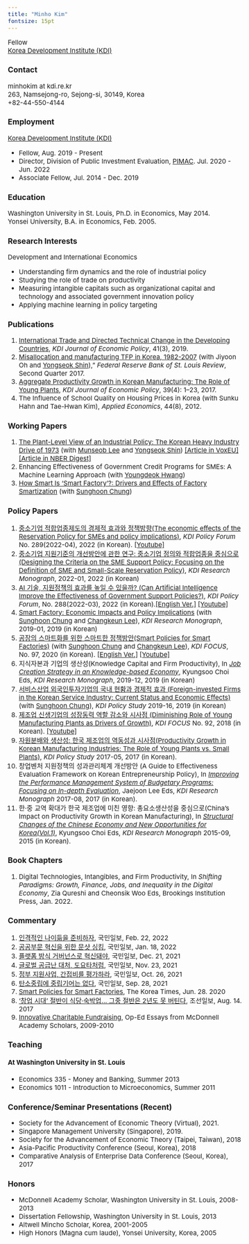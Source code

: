 ---
title: "Minho Kim"
fontsize: 15pt
---

<style type="text/css">

body, td {
   font-size: 15px;
}
pre {
  font-size: 15px
}
</style>


Fellow\
[Korea Development Institute (KDI)](https://www.kdi.re.kr)\

### Contact 

minhokim at kdi.re.kr\
263, Namsejong-ro, Sejong-si, 30149, Korea\
+82-44-550-4144\

### Employment

[Korea Development Institute (KDI)](https://www.kdi.re.kr)

- Fellow, Aug. 2019 - Present
- Director, Division of Public Investment Evaluation, [PIMAC](https://pimac.kdi.re.kr/main/main.jsp). Jul. 2020 - Jun. 2022 
- Associate Fellow, Jul. 2014 - Dec. 2019

### Education

Washington University in St. Louis, Ph.D. in Economics, May 2014.\
Yonsei University, B.A. in Economics, Feb. 2005.\

### Research Interests

Development and International Economics 

* Understanding firm dynamics and the role of industrial policy 
* Studying the role of trade on productivity
* Measuring intangible capitals such as organizational capital and technology and associated government innovation policy
* Applying machine learning in policy targeting 

### Publications

1. [International Trade and Directed Technical Change in the Developing Countries](https://doi.org/10.23895/kdijep.2019.41.3.77), *KDI Journal of Economic Policy*, 41(3), 2019. 
1. [Misallocation and manufacturing TFP in Korea, 1982-2007](https://files.stlouisfed.org/research/publications/review/2017-04-12//misallocation-and-manufacturing-tfp-in-korea-1982-2007.pdf) (with Jiyoon Oh and [Yongseok Shin](https://sites.wustl.edu/yshin/)),” *Federal Reserve Bank of St. Louis Review*, Second Quarter 2017. 
1. [Aggregate Productivity Growth in Korean Manufacturing: The Role of Young Plants](https://doi.org/10.23895/kdijep.2017.39.4.1), *KDI Journal of Economic Policy*, 39(4): 1–23, 2017. 
1. The Influence of School Quality on Housing Prices in Korea (with Sunku Hahn and Tae-Hwan Kim), *Applied Economics*, 44(8), 2012.

### Working Papers  
1. [The Plant-Level View of an Industrial Policy: The Korean Heavy Industry Drive of 1973](https://drive.google.com/file/d/1IPKVyvhZN_kg1UnugdSaRLURtatZX3kY/view) (with [Munseob Lee](https://sites.google.com/site/munseob) and [Yongseok Shin](https://sites.wustl.edu/yshin/)) [[Article in VoxEU]](https://cepr.org/voxeu/columns/plant-level-view-industrial-policy-korean-heavy-industry-drive-1973) [[Article in NBER Digest]](https://www.nber.org/digest/202111/south-koreas-industrial-policy-growth-inefficiency)
1. Enhancing Effectiveness of Government Credit Programs for SMEs: A Machine Learning Approach (with [Youngdeok Hwang](https://ydhwang.github.io))
1. [How Smart Is ‘Smart Factory’?: Drivers and Effects of Factory Smartization](https://papers.ssrn.com/sol3/papers.cfm?abstract_id=3934026) (with [Sunghoon Chung](https://sites.google.com/view/schung))


### Policy Papers 
1. [중소기업 적합업종제도의 경제적 효과와 정책방향(The economic effects of the Reservation Policy for SMEs and policy implications)](https://www.kdi.re.kr/research/forumView?pub_no=17621), *KDI Policy Forum* No. 289(2022-04), 2022 (in Korean). [[Youtube]](https://youtu.be/qVxhJogB_uM)
1. [중소기업 지원기준의 개선방안에 관한 연구: 중소기업 정의와 적합업종을 중심으로 (Designing the Criteria on the SME Support Policy: Focusing on the Definition of SME and Small-Scale Reservation Policy)](https://papers.ssrn.com/sol3/papers.cfm?abstract_id=4182251), *KDI Research Monograph*, 2022-01, 2022 (in Korean)
1. [AI 기술, 지원정책의 효과를 높일 수 있을까? (Can Artificial Intelligence Improve the Effectiveness of Government Support Policies?)](https://papers.ssrn.com/sol3/papers.cfm?abstract_id=4181025), *KDI Policy Forum*, No. 288(2022-03), 2022 (in Korean).[[English Ver.]](https://papers.ssrn.com/sol3/papers.cfm?abstract_id=4181019) [[Youtube]](https://youtu.be/k-MRWo9slqM)
1. [Smart  Factory: Economic Impacts and Policy Implications](https://papers.ssrn.com/sol3/papers.cfm?abstract_id=3491557) (with [Sunghoon Chung](https://sites.google.com/view/schung) and [Changkeun Lee](https://sites.google.com/site/cklecon/)), *KDI Research Monograph*, 2019-01, 2019 (in Korean)  
1. [공장의 스마트화를 위한 스마트한 정책방안(Smart Policies for Smart Factories)](https://papers.ssrn.com/sol3/papers.cfm?abstract_id=3601470) (with [Sunghoon Chung](https://sites.google.com/view/schung) and [Changkeun Lee](https://sites.google.com/site/cklecon/)), *KDI FOCUS*, No. 97, 2020 (in Korean). [[English Ver.]](https://papers.ssrn.com/sol3/papers.cfm?abstract_id=3601473) [[Youtube]](https://youtu.be/rk-WLA2FQ5Q)
1. 지식자본과 기업의 생산성(Knowledge Capital and Firm Productivity), In [*Job Creation Strategy in an Knowledge-based Economy*](https://ssrn.com/abstract=4043239), Kyungsoo Choi Eds, *KDI Research Monograph*, 2019-12, 2019 (in Korean)  
1. [서비스산업 외국인투자기업의 국내 현황과 경제적 효과 (Foreign-invested Firms in the Korean Service Industry: Current Status and Economic Effects)](https://ssrn.com/abstract=3740446) (with [Sunghoon Chung](https://sites.google.com/view/schung)), *KDI Policy Study* 2019-16, 2019 (in Korean) 
1. [제조업 신생기업의 성장동력 역할 감소와 시사점 (Diminishing Role of Young Manufacturing Plants as Drivers of Growth)](https://papers.ssrn.com/sol3/papers.cfm?abstract_id=3239343), *KDI FOCUS* No. 92, 2018 (in Korean).  [[Youtube]](https://youtu.be/gnwH10kd7LM)
1. [자원분배와 생산성: 한국 제조업의 역동성과 시사점(Productivity Growth in Korean Manufacturing Industries: The Role of Young Plants vs. Small Plants)](https://papers.ssrn.com/sol3/papers.cfm?abstract_id=3230518), *KDI Policy Study* 2017-05, 2017 (in Korean).
1. 창업벤처 지원정책의 성과관리체계 개선방안 (A Guide to Effectiveness Evaluation Framework on Korean Entrepreneurship Policy), In [*Improving the Performance Management System of Budgetary Programs: Focusing on In-depth Evaluation*](https://papers.ssrn.com/sol3/papers.cfm?abstract_id=3337256), Jaejoon Lee Eds, *KDI Research Monograph* 2017-08, 2017 (in Korean). 
1. 한·중 교역 확대가 한국 제조업에 미친 영향: 총요소생산성을 중심으로(China’s  Impact on Productivity Growth in Korean Manufacturing), In [*Structural Changes of the Chinese Economy and New Opportunities for Korea(Vol.1)*](https://papers.ssrn.com/sol3/papers.cfm?abstract_id=2868820), Kyungsoo Choi Eds, *KDI Research Monograph* 2015-09, 2015 (in Korean). 

### Book Chapters 

1. Digital Technologies, Intangibles, and Firm Productivity, In *Shifting Paradigms: Growth, Finance, Jobs, and Inequality in the Digital Economy*, Zia Qureshi and Cheonsik Woo Eds, Brookings Institution Press, Jan. 2022. 

### Commentary

1. [인격적인 나이듦을 준비하자](https://news.kmib.co.kr/article/view.asp?arcid=0924232577), 국민일보, Feb. 22, 2022
1. [공공부문 혁신을 위한 문샷 싱킹](https://news.kmib.co.kr/article/view.asp?arcid=0924227839), 국민일보, Jan. 18, 2022
1. [플랫폼 방식 거버넌스로 혁신돼야](https://news.kmib.co.kr/article/view.asp?arcid=0924223546), 국민일보, Dec. 21, 2021
1. [글로벌 공급난 대처, 도요타처럼](https://news.kmib.co.kr/article/view.asp?arcid=0924219249), 국민일보, Nov. 23, 2021
1. [정부 지원사업, 간접비를 평가하라](https://news.kmib.co.kr/article/view.asp?arcid=0924215100), 국민일보, Oct. 26, 2021
1. [탄소중립에 중립기어는 없다](http://news.kmib.co.kr/article/view.asp?arcid=0924210842&code=11171313&cp=nv), 국민일보, Sep. 28, 2021
1. [Smart Policies for Smart Factories](http://www.koreatimes.co.kr/www/biz/2021/02/488_291923.html), The Korea Times, Jun. 28. 2020
1. ['창업 시대' 절반이 식당·숙박업… 그중 절반은 2년도 못 버틴다](https://biz.chosun.com/site/data/html_dir/2017/08/13/2017081301853.html), 조선일보, Aug. 14. 2017
1. [Innovative Charitable Fundraising](https://global.wustl.edu/people/minho-kim/), Op-Ed Essays from McDonnell Academy Scholars, 2009-2010


### Teaching

#### At Washington University in St. Louis

* Economics 335 - Money and Banking, Summer 2013
* Economics 1011 - Introduction to Microeconomics, Summer 2011


<!-- ### Professional Activities -->

### Conference/Seminar Presentations (Recent) 

* Society for the Advancement of Economic Theory (Virtual), 2021.
* Singapore Management University (Singapore), 2019.
* Society for the Advancement of Economic Theory (Taipei, Taiwan), 2018 
* Asia-Pacific Productivity Conference (Seoul, Korea), 2018  
* Comparative Analysis of Enterprise Data Conference (Seoul, Korea), 2017

<!-- #### Committee 

* Committee member of Weapon Systems Requirement Verification Committee (국방부 전력소요검증위원회 위원) Jan. 2021 - Jun. 2022 
* Evaluation committee member of Korea Commision for Corporate Partnership (동반성장위원회 공공기관 동반성장 평가위원) 2019, 2020 -->

### Honors

* McDonnell Academy Scholar, Washington University in St. Louis, 2008-2013 
* Dissertation Fellowship, Washington University in St. Louis, 2013
* Altwell Mincho Scholar, Korea, 2001-2005
* High Honors (Magna cum laude), Yonsei University, Korea, 2005

<!--
### Miscellaneous

- [Google Scholar profile](https://scholar.google.com/citations?user=JDDf_qMAAAAJ&hl=en)
- [Links](links.html) -->

